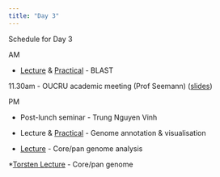 ```yaml
---
title: "Day 3"
---
```


Schedule for Day 3

AM

* [Lecture](2019.03.12_BLAST_Lecture.pdf) & [Practical](blast_practical.html) - BLAST

11.30am - OUCRU academic meeting (Prof Seemann) ([slides](How WGS is transforming public health micro - Wed 27 Mar 2019 -  OUCRU, HCMC, Vietnam.pdf))

PM

* Post-lunch seminar - Trung Nguyen Vinh

* Lecture & [Practical](annotation_practical.html) - Genome annotation & visualisation

* [Lecture](20190111-coregenome.pdf) - Core/pan genome analysis

*[Torsten Lecture](20190111-coregenome-torst.pdf) - Core/pan genome